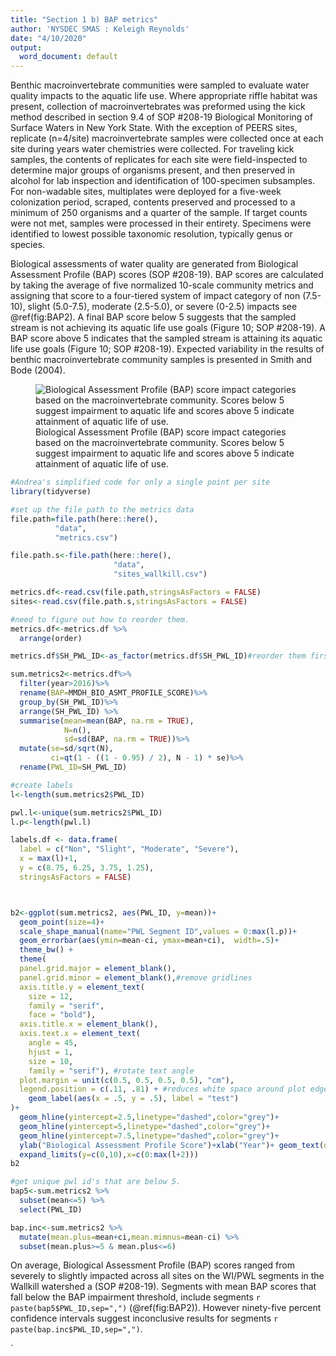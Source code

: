 ```yaml
---
title: "Section 1 b) BAP metrics"
author: 'NYSDEC SMAS : Keleigh Reynolds'
date: "4/10/2020"
output:
  word_document: default
---
```


Benthic macroinvertebrate communities were sampled to evaluate water quality impacts to the aquatic life use. Where appropriate riffle habitat was present, collection of macroinvertebrates was preformed using the kick method described in section 9.4 of SOP #208-19 Biological Monitoring of Surface Waters in New York State. With the exception of PEERS sites, replicate (n=4/site) macroinvertebrate samples were collected once at each site during years water chemistries were collected. For traveling kick samples, the contents of replicates for each site were field-inspected to determine major groups of organisms present, and then preserved in alcohol for lab inspection and identification of 100-specimen subsamples. For non-wadable sites, multiplates were deployed for a five-week colonization period, scraped, contents preserved and processed to a minimum of 250 organisms and a quarter of the sample. If target counts were not met, samples were processed in their entirety. Specimens were identified to lowest possible taxonomic resolution, typically genus or species. 

Biological assessments of water quality are generated from Biological Assessment Profile (BAP) scores (SOP #208-19). BAP scores are calculated by taking the average of five normalized 10-scale community metrics and assigning that score to a four-tiered system of impact category of non (7.5-10), slight (5.0-7.5), moderate (2.5-5.0), or severe (0-2.5) impacts see @ref(fig:BAP2). A final BAP score below 5 suggests that the sampled stream is not achieving its aquatic life use goals (Figure 10; SOP #208-19). A BAP score above 5 indicates that the sampled stream is attaining its aquatic life use goals (Figure 10; SOP #208-19). Expected variability in the results of benthic macroinvertebrate community samples is presented in Smith and Bode (2004).

![Biological Assessment Profile (BAP) score impact categories based on the macroinvertebrate community. Scores below 5 suggest impairment to aquatic life and scores above 5 indicate attainment of aquatic life of use. ](bap.jpg)

```r
#Andrea's simplified code for only a single point per site
library(tidyverse)

#set up the file path to the metrics data
file.path=file.path(here::here(),
          "data",
          "metrics.csv")

file.path.s<-file.path(here::here(),
                       "data",
                       "sites_wallkill.csv")

metrics.df<-read.csv(file.path,stringsAsFactors = FALSE)
sites<-read.csv(file.path.s,stringsAsFactors = FALSE)
```


```r


#need to figure out how to reorder them.
metrics.df<-metrics.df %>% 
  arrange(order)

metrics.df$SH_PWL_ID<-as_factor(metrics.df$SH_PWL_ID)#reorder them first when they have all of the stuff in there

sum.metrics2<-metrics.df%>%
  filter(year>2016)%>%
  rename(BAP=MMDH_BIO_ASMT_PROFILE_SCORE)%>%
  group_by(SH_PWL_ID)%>%
  arrange(SH_PWL_ID) %>% 
  summarise(mean=mean(BAP, na.rm = TRUE),
            N=n(),
            sd=sd(BAP, na.rm = TRUE))%>%
  mutate(se=sd/sqrt(N),
         ci=qt(1 - ((1 - 0.95) / 2), N - 1) * se)%>%
  rename(PWL_ID=SH_PWL_ID)

#create labels
l<-length(sum.metrics2$PWL_ID)

pwl.l<-unique(sum.metrics2$PWL_ID)
l.p<-length(pwl.l)

labels.df <- data.frame(
  label = c("Non", "Slight", "Moderate", "Severe"),
  x = max(l)+1,
  y = c(8.75, 6.25, 3.75, 1.25),
  stringsAsFactors = FALSE)



b2<-ggplot(sum.metrics2, aes(PWL_ID, y=mean))+
  geom_point(size=4)+
  scale_shape_manual(name="PWL Segment ID",values = 0:max(l.p))+
  geom_errorbar(aes(ymin=mean-ci, ymax=mean+ci),  width=.5)+
  theme_bw() + 
  theme(
  panel.grid.major = element_blank(),
  panel.grid.minor = element_blank(),#remove gridlines
  axis.title.y = element_text(
    size = 12,
    family = "serif",
    face = "bold"),
  axis.title.x = element_blank(),
  axis.text.x = element_text(
    angle = 45,
    hjust = 1,
    size = 10,
    family = "serif"), #rotate text angle
  plot.margin = unit(c(0.5, 0.5, 0.5, 0.5), "cm"),
  legend.position = c(.11, .81) + #reduces white space around plot edges
    geom_label(aes(x = .5, y = .5), label = "test")
)+
  geom_hline(yintercept=2.5,linetype="dashed",color="grey")+
  geom_hline(yintercept=5,linetype="dashed",color="grey")+
  geom_hline(yintercept=7.5,linetype="dashed",color="grey")+
  ylab("Biological Assessment Profile Score")+xlab("Year")+ geom_text(data = labels.df, aes(max(l)+1, y, label = label), color = "black",angle=90)+
  expand_limits(y=c(0,10),x=c(0:max(l+2)))
b2

#get unique pwl id's that are below 5. 
bap5<-sum.metrics2 %>% 
  subset(mean<=5) %>% 
  select(PWL_ID)

bap.inc<-sum.metrics2 %>% 
  mutate(mean.plus=mean+ci,mean.mimnus=mean-ci) %>% 
  subset(mean.plus>=5 & mean.plus<=6)

```
 
 On average, Biological Assessment Profile (BAP) scores ranged from severely to slightly impacted across all sites on the WI/PWL segments in the Wallkill watershed a (SOP #208-19). Segments with mean BAP scores that fall below the BAP impairment threshold, include segments `r paste(bap5$PWL_ID,sep=",")` (@ref(fig:BAP2)). However ninety-five percent confidence intervals suggest inconclusive results for segments  `r paste(bap.inc$PWL_ID,sep=",")`.  



`